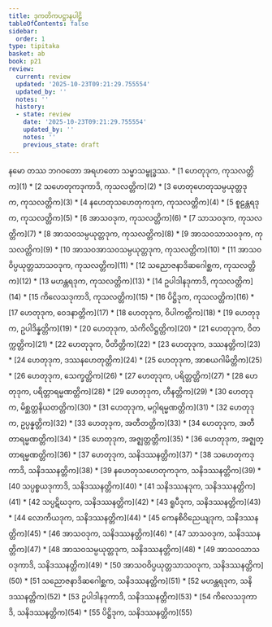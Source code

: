 ```yaml
---
title: ဒုကတိကပဋ္ဌာနပါဠိ
tableOfContents: false
sidebar:
  order: 1
type: tipitaka
basket: ab
book: p21
review:
  current: review
  updated: '2025-10-23T09:21:29.755554'
  updated_by: ''
  notes: ''
  history:
  - state: review
    date: '2025-10-23T09:21:29.755554'
    updated_by: ''
    notes: ''
    previous_state: draft
---
```


<ReviewStatus review={frontmatter.review} showDetails={true} />

<HypothesisAnnotation frontmatter={frontmatter} />

<Paragraph number="1" type="center" book="p21">
နမော တဿ ဘဂဝတော အရဟတော သမ္မာသမ္ဗုဒ္ဓဿ.

</Paragraph>

<TableOfContents book="p21">
* [1 ဟေတုဒုက, ကုသလတ္တိက](1)
* [2 သဟေတုကဒုကာဒိ, ကုသလတ္တိက](2)
* [3 ဟေတုဟေတုသမ္ပယုတ္တဒုက, ကုသလတ္တိက](3)
* [4 နဟေတုသဟေတုကဒုက, ကုသလတ္တိက](4)
* [5 စူဠန္တရဒုက, ကုသလတ္တိက](5)
* [6 အာသဝဒုက, ကုသလတ္တိက](6)
* [7 သာသဝဒုက, ကုသလတ္တိက](7)
* [8 အာသဝသမ္ပယုတ္တဒုက, ကုသလတ္တိက](8)
* [9 အာသဝသာသဝဒုက, ကုသလတ္တိက](9)
* [10 အာသဝအာသဝသမ္ပယုတ္တဒုက, ကုသလတ္တိက](10)
* [11 အာသဝဝိပ္ပယုတ္တသာသဝဒုက, ကုသလတ္တိက](11)
* [12 သညောဇနာဒိဆဂေါစ္ဆက, ကုသလတ္တိက](12)
* [13 မဟန္တရဒုက, ကုသလတ္တိက](13)
* [14 ဥပါဒါနဒုကာဒိ, ကုသလတ္တိက](14)
* [15 ကိလေသဒုကာဒိ, ကုသလတ္တိက](15)
* [16 ပိဋ္ဌိဒုက, ကုသလတ္တိက](16)
* [17 ဟေတုဒုက, ဝေဒနာတ္တိက](17)
* [18 ဟေတုဒုက, ဝိပါကတ္တိက](18)
* [19 ဟေတုဒုက, ဥပါဒိန္နတ္တိက](19)
* [20 ဟေတုဒုက, သံကိလိဋ္ဌတ္တိက](20)
* [21 ဟေတုဒုက, ဝိတက္ကတ္တိက](21)
* [22 ဟေတုဒုက, ပီတိတ္တိက](22)
* [23 ဟေတုဒုက, ဒဿနတ္တိက](23)
* [24 ဟေတုဒုက, ဒဿနဟေတုတ္တိက](24)
* [25 ဟေတုဒုက, အာစယဂါမိတ္တိက](25)
* [26 ဟေတုဒုက, သေက္ခတ္တိက](26)
* [27 ဟေတုဒုက, ပရိတ္တတ္တိက](27)
* [28 ဟေတုဒုက, ပရိတ္တာရမ္မဏတ္တိက](28)
* [29 ဟေတုဒုက, ဟီနတ္တိက](29)
* [30 ဟေတုဒုက, မိစ္ဆတ္တနိယတတ္တိက](30)
* [31 ဟေတုဒုက, မဂ္ဂါရမ္မဏတ္တိက](31)
* [32 ဟေတုဒုက, ဥပ္ပန္နတ္တိက](32)
* [33 ဟေတုဒုက, အတီတတ္တိက](33)
* [34 ဟေတုဒုက, အတီတာရမ္မဏတ္တိက](34)
* [35 ဟေတုဒုက, အဇ္ဈတ္တတ္တိက](35)
* [36 ဟေတုဒုက, အဇ္ဈတ္တာရမ္မဏတ္တိက](36)
* [37 ဟေတုဒုက, သနိဒဿနတ္တိက](37)
* [38 သဟေတုကဒုကာဒိ, သနိဒဿနတ္တိက](38)
* [39 နဟေတုသဟေတုကဒုက, သနိဒဿနတ္တိက](39)
* [40 သပ္ပစ္စယဒုကာဒိ, သနိဒဿနတ္တိက](40)
* [41 သနိဒဿနဒုက, သနိဒဿနတ္တိက](41)
* [42 သပ္ပဋိဃဒုက, သနိဒဿနတ္တိက](42)
* [43 ရူပီဒုက, သနိဒဿနတ္တိက](43)
* [44 လောကိယဒုက, သနိဒဿနတ္တိက](44)
* [45 ကေနစိဝိညေယျဒုက, သနိဒဿနတ္တိက](45)
* [46 အာသဝဒုက, သနိဒဿနတ္တိက](46)
* [47 သာသဝဒုက, သနိဒဿနတ္တိက](47)
* [48 အာသဝသမ္ပယုတ္တဒုက, သနိဒဿနတ္တိက](48)
* [49 အာသဝသာသဝဒုကာဒိ, သနိဒဿနတ္တိက](49)
* [50 အာသဝဝိပ္ပယုတ္တသာသဝဒုက, သနိဒဿနတ္တိက](50)
* [51 သညောဇနာဒိဆဂေါစ္ဆက, သနိဒဿနတ္တိက](51)
* [52 မဟန္တရဒုက, သနိဒဿနတ္တိက](52)
* [53 ဥပါဒါနဒုကာဒိ, သနိဒဿနတ္တိက](53)
* [54 ကိလေသဒုကာဒိ, သနိဒဿနတ္တိက](54)
* [55 ပိဋ္ဌိဒုက, သနိဒဿနတ္တိက](55)
</TableOfContents>